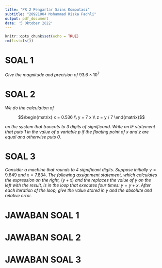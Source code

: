 ```yaml
---
title: "PR 2 Pengantar Sains Komputasi"
subtitle: "20921004 Mohammad Rizka Fadhli"
output: pdf_document
date: '5 Oktober 2022'
---
```


```r
knitr::opts_chunk$set(echo = TRUE)
rm(list=ls())
```

# SOAL 1

_Give the magnitude and precision of_ $93.6 \times 10^7$

# SOAL 2

_We do the calculation of_

$$\begin{matrix}
x = 0.536 \\
y = 7 x \\
z = y / 7
\end{matrix}$$

_on the system that truncats to 3 digits of significand_. _Write an IF statement that puts 1 in the value of a variable p if the floating point of x and z are equal and otherwise puts 0_.

# SOAL 3

_Consider a machine that rounds to 4 significant digits. Suppose initially _ $y = 9.649$ _and_ $x = 7.834$. _The following assignment statement, which calculates the expression on the right,_ $(y + x)$ _and the replaces the value of_ $y$ _on the left with the result, is in the loop that executes four times:_ $y = y + x$. _After each iteration of the loop, give the value stored in_ $y$ _and the absolute and relative error._

\newpage

# JAWABAN SOAL 1

\newpage

# JAWABAN SOAL 2

\newpage

# JAWABAN SOAL 3
